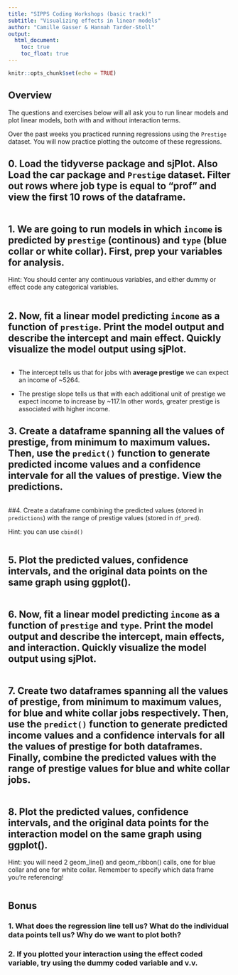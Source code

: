 ```yaml
---
title: "SIPPS Coding Workshops (basic track)"
subtitle: "Visualizing effects in linear models"
author: "Camille Gasser & Hannah Tarder-Stoll"
output:
  html_document:
    toc: true
    toc_float: true
---
```


```r
knitr::opts_chunk$set(echo = TRUE)
```

## Overview

The questions and exercises below will all ask you to run linear models and plot linear models, both with and without interaction terms.

Over the past weeks you practiced running regressions using the `Prestige` dataset. You will now practice plotting the outcome of these regressions.

## 0. Load the tidyverse package and sjPlot. Also Load the car package and `Prestige` dataset. Filter out rows where job type is equal to "prof" and view the first 10 rows of the dataframe. 

```r



```
## 1. We are going to run models in which `income` is predicted by `prestige` (continous) and `type` (blue collar or white collar). First, prep your variables for analysis.

Hint: You should center any continuous variables, and either dummy or effect code any categorical variables.

```r


```

## 2. Now, fit a linear model predicting `income` as a function of `prestige`. Print the model output and describe the intercept and main effect. Quickly visualize the model output using sjPlot. 

```r


```

- The intercept tells us that for jobs with **average prestige** we can expect an income of ~5264.

- The prestige slope tells us that with each additional unit of prestige we expect income to increase by ~117.In other words, greater prestige is associated with higher income.

## 3. Create a dataframe spanning all the values of prestige, from minimum to maximum values. Then, use the `predict()` function to generate predicted income values and a confidence intervale for all the values of prestige. View the predictions.

```r


```

##4. Create a dataframe combining the predicted values (stored in `predictions`) with the range of prestige values (stored in `df_pred`).

Hint: you can use `cbind()`

```r



```

## 5. Plot the predicted values, confidence intervals, and the original data points on the same graph using ggplot().

```r


```

## 6. Now, fit a linear model predicting `income` as a function of `prestige` and `type`. Print the model output and describe the intercept, main effects, and interaction. Quickly visualize the model output using sjPlot.


```r


```


## 7. Create two dataframes spanning all the values of prestige, from minimum to maximum values, for blue and white collar jobs respectively. Then, use the `predict()` function to generate predicted income values and a confidence intervals for all the values of prestige for both dataframes. Finally, combine the predicted values with the range of prestige values for blue and white collar jobs.

```r


```

## 8. Plot the predicted values, confidence intervals, and the original data points for the interaction model on the same graph using ggplot(). 

Hint: you will need 2 geom_line() and geom_ribbon() calls, one for blue collar and one for white collar. Remember to specify which data frame you're referencing!

```r

 

```

## Bonus
### 1. What does the regression line tell us? What do the individual data points tell us? Why do we want to plot both?
### 2. If you plotted your interaction using the effect coded variable, try using the dummy coded variable and v.v. 
